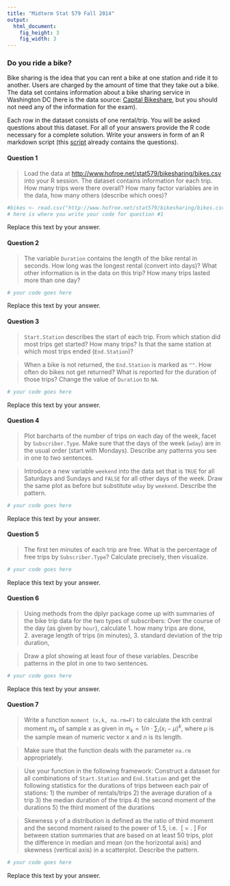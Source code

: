 ```yaml
---
title: "Midterm Stat 579 Fall 2014"
output:
  html_document:
    fig_height: 3
    fig_width: 3
---
```


### Do you ride a bike?


Bike sharing is the idea that you can rent a bike at one station and ride it to another. Users are charged by the amount of time that they take out a bike.
The data set contains information about a bike sharing service in Washington DC (here is the data source: <a href="http://www.capitalbikeshare.com/">Capital Bikeshare</a>, but you should not need any of the information for the exam).

Each row in the dataset consists of one rental/trip.
You will be asked questions about this dataset. For all of your answers provide the R code necessary for a complete solution. Write your answers in form of an R markdown script (this <a href="">script</a> already contains the questions). 

#### Question 1

> Load the data at <a href="http://www.hofroe.net/stat579/bikesharing/bikes.csv">http://www.hofroe.net/stat579/bikesharing/bikes.csv</a> into your R session. The dataset contains information for each trip. How many trips were there overall? How many factor variables are in the data, how many others (describe which ones)?

```r
#bikes <- read.csv("http://www.hofroe.net/stat579/bikesharing/bikes.csv")
# here is where you write your code for question #1
```

Replace this text by your answer.

#### Question 2

> The variable ```Duration``` contains the length of the bike rental in seconds. How long was the longest rental (convert into days)? What other information is in the data on this trip? How many trips lasted more than one day?

```r
# your code goes here
```

Replace this text by your answer.

#### Question 3


> ```Start.Station``` describes the start of each trip. From which station did most trips get started? How many trips?
> Is that the same station at which most trips ended (```End.Station```)? 

> When a bike is not returned, the ```End.Station``` is marked as ```""```. How often do bikes not get returned? What is reported for the duration of those trips? Change the value of ```Duration``` to ```NA```.

```r
# your code goes here
```
Replace this text by your answer.

#### Question 4


> Plot barcharts of the number of trips on each day of the week, facet by ```Subscriber.Type```. Make sure that the days of the week (```wday```) are in the usual order (start with Mondays). Describe any patterns you see in one to two sentences.

> Introduce a new variable ```weekend``` into the data set  that is ```TRUE``` for all Saturdays and Sundays and ```FALSE``` for all other days of the week. Draw the same plot as before but substitute ```wday``` by ```weekend```. Describe the pattern. 

```r
# your code goes here
```
Replace this text by your answer.

#### Question 5

> The first ten minutes of each trip are free. What is the percentage of free trips by ```Subscriber.Type```? Calculate precisely, then visualize. 

```r
# your code goes here
```
Replace this text by your answer.

#### Question 6

> Using methods from the dplyr package come up with summaries of the bike trip data for the two types of subscribers:
Over the course of the day (as given by ```hour```), calculate
1. how many trips are done,  
2. average length of trips (in minutes),
3. standard deviation of the trip duration,

> Draw a plot showing at least four of these variables. Describe patterns in the plot in one to two sentences.

```r
# your code goes here
```
Replace this text by your answer.


#### Question 7

> Write a function ```moment (x,k, na.rm=F)``` to calculate the kth central moment $m_k$ of sample x as given in $m_k = 1/n \cdot \sum_i (x_i - \mu)^k$,
where $\mu$ is the sample mean of numeric vector x and $n$ is its length.

> Make sure that the function deals with the parameter ```na.rm``` appropriately. 

> Use your function in the following framework:
> Construct a dataset for all combinations of ```Start.Station``` and ```End.Station``` and get the following statistics for the durations of trips between each pair of stations: 
1) the number of rentals/trips 
2) the average duration of a trip 
3) the median duration of the trips
4) the second moment of the durations 
5) the third moment of the durations 

> Skewness $\gamma$ of a distribution is defined as the ratio of third moment and the second moment raised to the power of 1.5, i.e. 
\[
\gamma = \frac{m_3}{m_2^{1.5}}.
\]
For between station summaries that are based on at least 50 trips, plot the difference in median and mean (on the horizontal axis) and skewness (vertical axis) in a scatterplot. Describe the pattern.

```r
# your code goes here
```
Replace this text by your answer.


